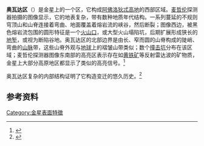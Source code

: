 {{Infobox feature on celestial object
|name        = 奥瓦达区
|type        = 区
|coordinates = {{coord|2.8|S|85.6|E|globe:venus_type:landmark|display=inline,title}}
|diameter    = {{convert|5280|km}}
|eponym      = [[奥瓦达|奥瓦达]]
|globe       = 金星
}}
'''奥瓦达区'''（{{lang-en|Ovda Regio}}）是金星上的一个区，它构成[[阿佛洛狄忒高地|阿佛洛狄忒高地]]的西部区域。[[Magellan_probe|麦哲伦]]探测器拍摄的图像显示，它的地表复杂，带有数种地质年代结构。一系列蔓延的不规则穹顶山和山脊连接着弯曲、地面覆盖着熔岩流的峡谷，然后断裂；图像西边，被黑色熔岩流包围的圆形特征是一个[[火山口|火山口]]，或大型火山塌陷坑，后期扩展形成狭长的[[地堑|地堑]]，或视为断陷谷地。奥瓦达区的北部边界是由长、窄而圆的山脊构成的陡峭、弯曲的[[山脉|山脉]]带，这些山脊外观与[[地球|地球]]上的褶皱山带类似；数个[[撞击坑|撞击坑]]分布在该区域；麦哲伦探测器图像东南部的高亮区表示存在如[[黄铁矿|黄铁矿]]等反射雷达波的矿物质，金星上大部分高原地区都显示了类似的高亮信号。<ref>{{Cite web |url=http://photojournal.jpl.nasa.gov/catalog/PIA00146 |title=Catalog Page for PIA00146<!-- Bot generated title --> |access-date=2014-01-14 |archive-date=2019-06-17 |archive-url=https://web.archive.org/web/20190617100116/https://photojournal.jpl.nasa.gov/catalog/PIA00146 |dead-url=no }}</ref>

奥瓦达区复杂的内部结构证明了它构造变迁的悠久历史。<ref>{{Cite web |url=http://photojournal.jpl.nasa.gov/catalog/PIA00218 |title=Catalog Page for PIA00218<!-- Bot generated title --> |access-date=2014-01-14 |archive-date=2017-02-02 |archive-url=https://web.archive.org/web/20170202221829/http://photojournal.jpl.nasa.gov/catalog/PIA00218 |dead-url=no }}</ref>

==参考资料==
{{reflist}}

{{Venus}}

[[Category:金星表面特徵|Category:金星表面特徵]]
{{crater-stub}}
{{Venus-stub}}